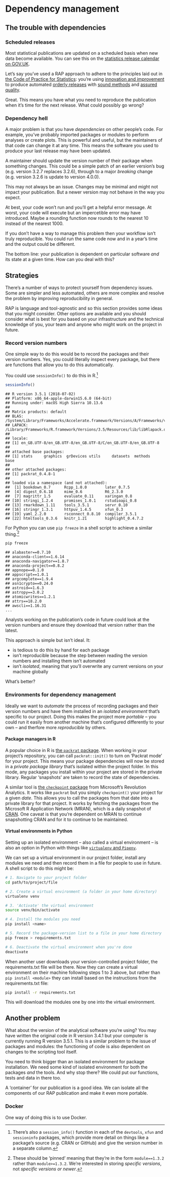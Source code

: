 # Dependency management {#dep}

## The trouble with dependencies

### Scheduled releases

Most statistical publications are updated on a scheduled basis when new data become available. You can see this on the [statistics release calendar on GOV.UK](https://www.gov.uk/government/statistics/announcements).

Let's say you've used a RAP approach to adhere to the principles laid out in [the Code of Practice for Statistics](https://www.statisticsauthority.gov.uk/code-of-practice/): you're using [innovation and improvement](https://www.statisticsauthority.gov.uk/code-of-practice/the-code/value/v4-innovation-and-improvement/) to produce automated [orderly releases](https://www.statisticsauthority.gov.uk/code-of-practice/the-code/trustworthiness/t3-orderly-release/) with [sound methods](https://www.statisticsauthority.gov.uk/code-of-practice/the-code/quality/q2-sound-methods/) and [assured quality](https://www.statisticsauthority.gov.uk/code-of-practice/the-code/quality/q3-assured-quality/). 

Great. This means you have what you need to reproduce the publication when it's time for the next release. What could possibly go wrong?

### Dependency hell

A major problem is that you have _dependencies_ on other people's code. For example, you've probably imported packages or modules to perform analyses or create plots. This is powerful and useful, but the maintainers of that code can change it at any time. This means the software you used to produce your last release may have been updated.

A maintainer should update the version number of their package when something changes. This could be a simple patch of an earlier version's bug (e.g. version 3.2.7 replaces 3.2.6), through to a major _breaking_ change (e.g. version 3.2.6 is update to version 4.0.0).

This may not always be an issue. Changes may be minimal and might not impact your publication. But a newer version may not behave in the way you expect. 

At best, your code won't run and you'll get a helpful error message. At worst, your code will execute but an impercetible error may have introduced. Maybe a rounding function now rounds to the nearest 10 instead of the nearest 1000.

If you don't have a way to manage this problem then your workflow isn't truly reproducible. You could run the same code now and in a year's time and the output could be different.

The bottom line: your publication is dependent on particular software _and_ its state at a given time. How can you deal with this?

## Strategies

There's a number of ways to protect yourself from dependency issues. Some are simpler and less automated, others are more complex and resolve the problem by improving reproducibility in general. 

RAP is language and tool-agnostic and so this section provides some ideas that you might consider. Other options are available and you should consider what is best for you based on your infrastructure and the technical knowledge of you, your team and anyone who might work on the project in future.

### Record version numbers

One simple way to do this would be to record the packages and their version numbers. Yes, you could literally inspect every package, but there are functions that allow you to do this automatically.

You could use `sessionInfo()` to do this in R.[^sessionInfo]

```r
sessionInfo()
```
```
## R version 3.5.1 (2018-07-02)
## Platform: x86_64-apple-darwin15.6.0 (64-bit)
## Running under: macOS High Sierra 10.13.6
## 
## Matrix products: default
## BLAS: /System/Library/Frameworks/Accelerate.framework/Versions/A/Frameworks/vecLib.framework/Versions/A/libBLAS.dylib
## LAPACK: /Library/Frameworks/R.framework/Versions/3.5/Resources/lib/libRlapack.dylib
## 
## locale:
## [1] en_GB.UTF-8/en_GB.UTF-8/en_GB.UTF-8/C/en_GB.UTF-8/en_GB.UTF-8
## 
## attached base packages:
## [1] stats     graphics  grDevices utils     datasets  methods   base     
## 
## other attached packages:
## [1] packrat_0.4.8-1
## 
## loaded via a namespace (and not attached):
##  [1] bookdown_0.7      Rcpp_1.0.0        later_0.7.5      
##  [4] digest_0.6.18     mime_0.6          R6_2.3.0         
##  [7] magrittr_1.5      evaluate_0.11     xaringan_0.8     
## [10] stringi_1.2.4     promises_1.0.1    rstudioapi_0.8   
## [13] rmarkdown_1.11    tools_3.5.1       servr_0.10       
## [16] stringr_1.3.1     httpuv_1.4.5      xfun_0.3         
## [19] yaml_2.2.0        rsconnect_0.8.10  compiler_3.5.1   
## [22] htmltools_0.3.6   knitr_1.21        highlight_0.4.7.2
```

For Python you can use `pip freeze` in a shell script to achieve a similar thing.[^pip-pin]

```bash
pip freeze
```
```
## alabaster==0.7.10
## anaconda-client==1.6.14
## anaconda-navigator==1.8.7
## anaconda-project==0.8.2
## appnope==0.1.0
## appscript==1.0.1
## argcomplete==1.9.4
## asn1crypto==0.24.0
## astroid==1.6.3
## astropy==3.0.2
## atomicwrites==1.2.1
## attrs==18.2.0
## awscli==1.16.31
...
```

Analysts working on the publication's code in future could look at the version numbers and ensure they download that version rather than the latest.

This approach is simple but isn't ideal. It:

* is tedious to do this by hand for each package
* isn't reproducible because the step between reading the version numbers and installing them isn't automated
* isn't _isolated_, meaning that you'll overwrite any current versions on your machine globally

What's better?

### Environments for dependency management

Ideally we want to _automate_ the process of recording packages and their version numbers and have them installed in an _isolated environment_ that's specific to our project. Doing this makes the project more _portable_ -- you could run it easily from another machine that's configured differently to your own -- and therfore more _reproducible_ by others.

#### Package managers in R

A popular choice in R is [the `packrat` package](https://rstudio.github.io/packrat/). When working in your project's repository, you can call `packrat::init()` to turn on 'Packrat mode' for your project. This means your package dependencies will now be stored in a _private package library_ that's isolated within the project folder. In this mode, any packages you install within your project are stored in the private library. Regular 'snapshots' are taken to record the state of dependencies.

A similar tool is [the `checkpoint` package](https://github.com/RevolutionAnalytics/checkpoint/wiki) from Microsoft's Revolution Analytics. It works like `packrat` but you simply `checkpoint()` your project for a given _date_. This allows you to call the packages from that date into a private library for that project. It works by fetching the packages from the Microsoft R Application Network (MRAN), which is a daily snapshot of [CRAN](https://cran.r-project.org/). One caveat is that you're dependent on MRAN to continue snapshotting CRAN and for it to continue to be maintained.

#### Virtual environments in Python

Setting up an isolated environment -- also called a virtual environment -- is also an option in Python with things like [`virtualenv` and `Pipenv`](https://docs.python-guide.org/dev/virtualenvs/).

We can set up a virtual environment in our project folder, install any modules we need and then record them in a file for people to use in future. A shell script to do this might be:

```bash
# 1. Navigate to your project folder
cd path/to/project/file

# 2. Create a virtual environment (a folder in your home directory)
virtualenv venv

# 3. 'Activate' the virtual environment
source venv/bin/activate

# 4. Install the modules you need
pip install <name>

# 5. Record the package-version list to a file in your home directory
pip freeze > requirements.txt

# 6. Deactivate the virtual environment when you're done
deactivate
```

When another user downloads your version-controlled project folder, the requirements.txt file will be there. Now they can create a virtual environment on their machine following steps 1 to 3 above, but rather than `pip install <module>` they can install based on the instructions from the requirements.txt file:

```bash
pip install -r requirements.txt
```

This will download the modules one by one into the virtual environment.

## Another problem

What about the version of the analytical software you're using? You may have written the original code in R version 3.4.1 but your computer is currently running R version 3.5.1. This is a similar problem to the issue of packages and modules: the functioning of code is also dependent on changes to the scripting tool itself.

You need to think bigger than an isolated environment for package installation. We need some kind of isolated environment for both the packages _and_ the tools. And why stop there? We could put our functions, tests and data in there too.

A 'container' for our publication is a good idea. We can isolate all the components of our RAP publication and make it even more portable.

### Docker

One way of doing this is to use Docker.

[^sessionInfo]: There's also a `session_info()` function in each of the `devtools`, `xfun` and `sessioninfo` packages, which provide more detail on things like a package's source (e.g. CRAN or GitHub) and give the version number in a separate column.
[^pip-pin]: These should be 'pinned' meaning that they're in the form `module==1.3.2` rather than `module>=1.3.2`. We're interested in storing _specific versions_, not _specific versions or newer_.